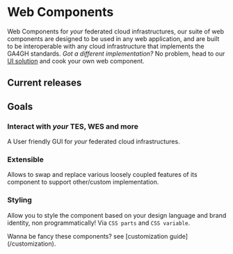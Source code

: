 
# Web Components

Web Components for _your_ federated cloud infrastructures, our suite of web components are designed to be used in any web application, and are built to be
interoperable with any cloud infrastructure that implements the GA4GH standards. _Got a different implementation?_ No problem, head to our [UI solution](/ui) and
cook your own web component.

## Current releases

<Cards>
  <Card title='WES' href='/wes/introduction' />
  <Card title='TES' href='tes/introduction' />
</Cards>

## Goals

<Steps>

### Interact with _your_ TES, WES and more

A User friendly GUI for _your_ federated cloud infrastructures.

### Extensible

Allows to swap and replace various loosely coupled features
of its component to support other/custom implementation.

### Styling

Allow you to style the component based on your design language and
brand identity, non programmatically! Via `CSS parts` and `CSS variable`.


<Callout type='info' emoji='💃'>
  Wanna be fancy these components? see [customization guide](/customization).
</Callout>

</Steps>
